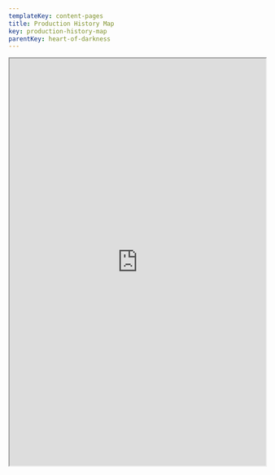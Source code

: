 ```yaml
---
templateKey: content-pages
title: Production History Map
key: production-history-map
parentKey: heart-of-darkness
---
```

<iframe
  width="100%"
  height="800px"
  src="https://umich.maps.arcgis.com/apps/Shortlist/index.html?appid=9efce1bb4c784e4e9291c3c5ba49b258"
/>

**Introduction**

This project is an attempt to create a historical snapshot of the labor force employed for the unrealized film, “The Heart of Darkness.” Instead of focusing on the content of the hypothetical film, we are interested in how the residences of the cast and crew and census data from the time period illustrate the demography of Los Angeles. We took interest in the division of labor in an Orson Welles production, which was far less rigid--and sometimes even more progressive-- than that used by Hollywood studios, which proved to be progressive in terms of broadening the roles of all of his employees. The goal of this team's study was to create an interactive map that includes the residences of the cast and crew and pertinent locations in order to better understand what life was like in Los Angeles regarding segregation, politics, and roles of people involved in the studio system. 

To accomplish this, we compiled and analyzed a plethora of information on all of the actors and crew on the film—Los Angeles addresses, birth/death, parents' names, and occupations—to better understand the types of people involved. We relied heavily both on census data and surviving payroll records of all employees at RKO studios, located in the UCLA Special Collections Library. We also included shooting locations, theaters, and significant locations for the production of the film located in Los Angeles (and Flordia to a far lesser extent). Our brief conclusions specific to “The Heart of Darkness” are presented below, organized thematically by race, political ideology, and gender roles. 

We also believe that this project presents a broader methodology that could be used for other projects, especially more normal studio fare. Unlike most films made by Hollywood studios which employed an assembly-line like production system, Welles worked in a comparatively more artisanal fashion--conducting as much of the work himself or with the work of a few people. In turn, our study does not involve as many personnel as other films might. Furthermore, the amount of studio workers in this study are further limited because the film never reached production phase. Completed films, by contrast, would include tradespeople from production, post-production, and even marketing. Despite the limitations, we still believe this  is still an important test-case in that it demonstrates the viability and the possibility of studying production cultures far “below the line,” decentering usual narratives about directors, producers, and writers and bringing stories about assistants, synopsis writers, “script girls,” stock footage librarians, researchers, and bit players into the foreground. Expanding our methodology onto a realized production or series of productions would go even further, including grips, best boys, assistant editors, and even greenkeepers!  

**Race in Los Angeles**

One of our most significant findings was that Jack Carter, the only African American actor working on the film, was living at the Dunbar Hotel far away from the rest of the cast and crew (Richard Wilson - Orson Welles Papers). Jack Carter was an actor who lived in New York before traveling to Los Angeles intending to play the role of “steersman” in Welles’s unrealized film “The Heart of Darkness” (“Jack Carter (Actor)”). His housing shows that the Hollywood studio system reflected the extent that Los Angeles was segregated during this time period. Although Welles was a known proponent of African American equality, his casting of Carter did not facilitate any noticeable integration of Carter into the white milieu of Hollywood. However, the situation did supply Carter with access to this important center for African American social, cultural, and political life.

**The Dunbar Hotel**

The Dunbar Hotel was an important location for African American people in Los Angeles in the 1930s and 1940s . In the 1920s, African American people faced a lack of decent hotel options and experienced discrimination through being denied access to white-owned hotels . The Hotel Somerville, built in 1928 and later renamed the Dunbar Hotel, was the first hotel with satisfactory accommodations built for the African American community in Los Angeles (Christensen). 

**Social Life**

 Located on South Central Avenue—famous for its nightlife consisting of nightclubs and restaurants—the Dunbar Hotel was a popular place for African American stars to stay while in Los Angeles (Christensen; Meares).  Many influential figures from the stage, screen, and jazz music stayed at the Dunbar Hotel, including: Lena Horne, Ella Fitzgerald, Lincoln Perry, Lionel Hampton, Count Basie, Eddie Anderson, Ivie Anderson, Billie Holiday, and Duke Ellington (Sweeting). The Dunbar Hotel was also a spot for people who were seeking fame. One scholar, Kendrick, noted “the sidewalk in front of the hotel was also a place where hopeful actors lined up to vie for jobs as black extras when Hollywood casting calls came out” (p. 303). Additionally, the Los Angeles Sentinel described the Dunbar Hotel as a “place of the stage, screen, theater… stomping ground of who’s who” (McGee, p. 5). The Dunbar Hotel was also important for the Los Angeles jazz scene. Some of the most famous names of the jazz world stayed at the Dunbar Hotel, including Louis Armstrong, Duke Ellington, and Billie Holiday (Meares).

**Jack Carter Arrives at the Dunbar**

Carter arrived in Hollywood in October 1939. Based on the mention of his arrival in African American newspapers, Carter was already a nationally known actor in black entertainment. The California Eagle, for example, ran an article titled, “Jack Carter Here for RKO Role” in their October 26th 1939 issue:

![](/assets/jack_carter_newspaper_clip.png)

 (“California Eagle : Free Download, Borrow, and Streaming”).

Despite the obvious respect he garnered from the press—and the markers of more mainstream white stardom, such as riding in the prestigious motor coach frequented by powerful white Hollywood stars and executives, he faced the usual marginalization for people of color in Hollywood. Jack Carter was the lowest paid actor of the cast, with an intended salary of $200 a week (Richard Wilson - Orson Welles Papers). The Dunbar Hotel was also far away from many of the other actors who were living or lodging near Beverly Hills (Richard Wilson - Orson Welles Papers). 

However, the history of the Dunbar Hotel suggests that Carter may have found a sense of community while living in Los Angeles and was certainly warmly welcomed there. However, his activities weren’t covered in the press or archival material, so little is known about the details of Carter’s stay at the Dunbar. However, at least inadvertently, Welles’s casting choice integrated Carter into a rich cultural center for African Americans during the time period. 

**Political Ideology in the Cast and Crew**

Voting records of Welles’s cast and crew members found through ancestry databases suggest that Welles surrounded himself with left-leaning political affiliated people. There are of course a couple of exceptions: Erksine Sanford was a Republican, Richard Baer switched from a Democrat to a Republican in 1958, Blanche Walthers switched from a Republican to a Democrat in 1932, and Miriam Geiger switched her affiliation from a Democrat to an Independent in 1948. However, for the most part, his crew/cast seems as if they identify as Democrats. According to the book Showbiz Politics: Hollywood in American Political Life, it appears that Hollywood was very left-leaning in 1939/1940, as seen through the creation of the “Hollywood for Roosevelt” organization for the 1940 election in support of Franklin Delano Roosevelt (Brownell):

“Roosevelt supporters like Jack Warner framed political activities, on the domestic front and in raising awareness for the Allied war effort, in patriotic rhetoric, as they reminded the president that entertainment and motion pictures could shape public opinion and help dramatize international affairs in ways that portrayed Hitler as the villain and the Allied powers as the hero” (Brownell, p. 37).

This is especially important in the case of “The Heart of Darkness,” a film that was explicitly critical of Nazi colonialism and violence , so it makes sense that many people involved in the film would have the same political opinions that the film was perpetuating. 

**Alternative Roles**

Several members of the crew took (or were forced into) roles not explicitly related to their official roles at RKO. While this was not unusual for Welles’s working method, it clashed with the highly organized studio system with strict divisions of labor. For example, although Richard Barr—who worked for the Mercury Theatre from 1938 to 1941—is listed as an “Assistant to Welles,” he also had producing roles. In Barr’s autobiography, he writes:

"Working out of the administrative office, I did everything that someone else was not hired to do, including carrying to summer storage the furs of Orson's beautiful, blonde wife, Virginia. Since the Mercury was poor, they hired as few bodies as possible, so my life was kept busy" (Barr Manuscript: “‘You Have to Hock Your House’ The Story of a Producer”).

Other tasks charged to Barr included delivering Welles' weekly allowance to him, filling in acting roles in his radio productions, delivering messages to the theatre, scanning mail, acting as an extra in his plays, bringing Welles lunch, filling in for Welles at rehearsals, being an assistant stage manager and prompter for one of his productions, being an understudy for a production, and more. As Barr expounded:

"My job, in addition to my backstage duties, was to help Orson as much as possible. This meant remaining until the close of rehearsal, getting him a cab to the Copley Hotel (or walking with him, if he had any energy left), returning early in the morning to be sure he was awake with breakfast and coffee ordered" (Barr Manuscript: “‘You Have to Hock Your House’ The Story of a Producer”).

When Barr relocated with Welles to California, he was put in charge of finding Welles housing, getting tables for him at restaurants and nightclubs, and during the preliminary period of “The Heart of Darkness,” his job was to write the history of the anthropology of the native tribes. Post “The Heart of Darkness,” Barr handled Welles' money, opening a bank account and renting his houses for him (Barr Manuscript: “‘You Have to Hock Your House’ The Story of a Producer”).

Miriam Geiger was another member of the crew whose work trancendedher official role on “The Heart of Darkness.” Documents refer to as a research clerk rather than a secretary, so perhaps her work focused more on research (Richard Wilson - Orson Welles Papers). She is listed as a principal research team member, ranked at the same level as Barr, so perhaps she was also working with him on his research of native tribes (Richard Wilson - Orson Welles Papers). In a memo from 1942, it is said that Geiger should be promoted to Assistant to Producer, then writing "in the instance of Orson Welles, Producer also means Writer, Director, and Actor," (RKO Welles Files) perhaps giving a glimpse of how Welles defined these roles.



**Bibliography**

Barr Manuscript: “‘You Have to Hock Your House’ The Story of a Producer” by Richard Barr, University of Michigan Library (Special Collections Research Center)

Brownell, Kathryn Cramer. Showbiz Politics: Hollywood in American Political Life. University of North Carolina Press, 2014. JSTOR, www.jstor.org/stable/10.5149/9781469617923_brownell.

“California Eagle : Free Download, Borrow, and Streaming.” Internet Archive, Los Angeles, https://archive.org/details/la_caleagle_reel21?q=jack+carter.

Christensen, Nate. Boley, Oklahoma (1903- ) | The Black Past: Remembered and Reclaimed, blackpast.org/aaw/dunbar-hotel-1928.

“Jack Carter (Actor).” Wikipedia, Wikimedia Foundation, 9 Dec. 2017, en.wikipedia.org/wiki/Jack\_Carter\_(actor).

Kendrick, Megan M. Stay in L.A.: Hotels and the Representation of Urban Public Space in Los Angeles, 1880s–1950s, University of Southern California, 2009. ProQuest, http://proxy.lib.umich.edu/login?url=https://search-proquest-com.proxy.lib.umich.edu/doview/304996254?.

Lamar, Lawrence F., “Theatre...Sepia Hollywood,” The California Eagle (1939-1940), November 2, 1939, Pp. 170, Internet Archive, https://archive.org/details/la_caleagle_reel21?q=jack+carter.

McGee, Paul. "Along the Stem." Los Angeles Sentinel (1934-2005), June 15, 1939, pp. 5. ProQuest, http://proxy.lib.umich.edu/login?url=https://search-proquest-com.proxy.lib.umich.edu/doview/562043538?.

Meares, Hadley. “When Central Avenue Swung: The Dunbar Hotel and the Golden Age of L.A.'s 'Little Harlem'.” KCET. February 25, 2017. www.kcet.org/history-society/when-central-avenue-swung-the-dunbar-hotel-and-the-golen-age-of-las-little-harlem.

Reft, Ryan. “Segregation in the City of Angels: A 1939 Map of Housing Inequality in L.A.” KCET, 15 Nov. 2017, www.kcet.org/shows/lost-la/segregation-in-the-city-of-angels-a-1939-map-of-housing-inequalityn-la#_ftn2.

Richard Wilson - Orson Welles Papers, University of Michigan Library (Special Collections Research Center), Box 26

RKO Welles Files - Microfilm, Wilson Box 20: Miriam Geiger Roll #2, University of Michigan Library (Special Collections Research Center)

Sweeting, Anthony Charles. The Dunbar Hotel and Central Avenue Renaissance, 1781-1950. Order No. 9310869. University of California, Los Angeles, 1992. ProQuest, https://doi.org/10.2307/2649043. Accessed 4 November 2018.

“THE SUPER CHIEF – ‘THE TRAIN OF THE STARS.’” New York Social Diary, 17 Aug. 2010, www.newyorksocialdiary.com/social-history/2010/the-super-chief-the-train-of-the-stars.
